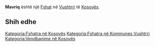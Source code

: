 {{Fshat në Kosovës
 | Emri                = Mavriq
| sqi_N_name = Mavriq
| sqi_N_FULL_NAME_RO = Mavriq
| sqi_N_FULL_NAME_ND_RO = Mavriq
| sqi_N_SORT_NAME_RG = MAVRIQ
| sqi_N_FULL_NAME_RG = Mavriq
| sqi_N_FULL_NAME_ND_RG = Mavriq
| srp_N_name = Mavrić
| srp_N_FULL_NAME_RO = Mavrić
| srp_N_FULL_NAME_ND_RO = Mavric
| srp_N_SORT_NAME_RG = MAVRIC
| srp_N_FULL_NAME_RG = Mavrić
| srp_N_FULL_NAME_ND_RG = Mavric
| srp_NS_name = Маврић
| srp_NS_FULL_NAME_RO = Маврић
| srp_NS_FULL_NAME_ND_RO = Маврић
| srp_NS_SORT_NAME_RG = МАВРИЋ
| srp_NS_FULL_NAME_RG = Маврић
| srp_NS_FULL_NAME_ND_RG = Маврић

 | Emri (Rasa dhanore) = 
 | Figura              = 
 | Shteti              = Kosovo
 | Komuna              = Vushtrri
 | Kodi postar         = 
 | Sipërfaqja          = 

 | Popullsia           = 

 | Regj. i popullsisë  = 
 | Dend. e popullsisë  = 
 | Faqja zyrtare       = 
 <!--- Koordinatat ----> 
 | Gjerësia            = 42.794138
 | Gjatësia            = 20.99559
 | Lartësia            = 
}}
'''Mavriq''' është një [[Fshat]] në [[Vushtrri]] të [[Kosovës]].

<!-- == Gjeografia == -->
<!-- == Historia == -->
<!-- == Demografia == -->
== Shih edhe ==
{{Komuna Vushtrri}}
{{Kosovo-Administrata-Cung}}

[[Kategoria:Fshatra në Kosovës]]
[[Kategoria:Fshatra në Kommunes Vushtrri]]
[[Kategoria:Vendbanime në Kosovës]]